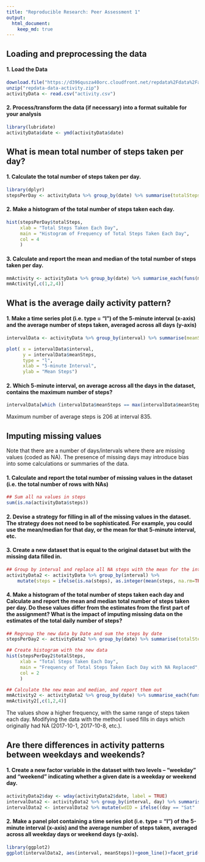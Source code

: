 ```yaml
---
title: "Reproducible Research: Peer Assessment 1"
output: 
  html_document:
    keep_md: true
---
```



## Loading and preprocessing the data

#### 1. Load the Data
```r
download.file("https://d396qusza40orc.cloudfront.net/repdata%2Fdata%2Factivity.zip", "repdata-data-activity.zip")
unzip("repdata-data-activity.zip")
activityData <- read.csv("activity.csv")
```

#### 2. Process/transform the data (if necessary) into a format suitable for your analysis
```r
library(lubridate)
activityData$date <- ymd(activityData$date)
```

## What is mean total number of steps taken per day?  

#### 1. Calculate the total number of steps taken per day.  
```r
library(dplyr)
stepsPerDay <- activityData %>% group_by(date) %>% summarise(totalSteps = sum(steps))
```

#### 2. Make a histogram of the total number of steps taken each day.  
```r
hist(stepsPerDay$totalSteps,
     xlab = "Total Steps Taken Each Day",
     main = "Histogram of Frequency of Total Steps Taken Each Day",
     col = 4
     )
```

#### 3. Calculate and report the mean and median of the total number of steps taken per day.  
```r
mmActivity <- activityData %>% group_by(date) %>% summarise_each(funs(median, mean))
mmActivity[,c(1,2,4)]
```
## What is the average daily activity pattern?

#### 1. Make a time series plot (i.e. type = "l") of the 5-minute interval (x-axis) and the average number of steps taken, averaged across all days (y-axis)
```r
intervalData <- activityData %>% group_by(interval) %>% summarise(meanSteps = mean(steps, na.rm = TRUE))

plot( x = intervalData$interval, 
      y = intervalData$meanSteps, 
      type = "l",
      xlab = "5-minute Interval",
      ylab = "Mean Steps")
```

#### 2. Which 5-minute interval, on average across all the days in the dataset, contains the maximum number of steps?
```r
intervalData[which (intervalData$meanSteps == max(intervalData$meanSteps)), ]
```

Maximum number of average steps is 206 at interval 835.  

## Imputing missing values
Note that there are a number of days/intervals where there are missing values (coded as NA). The presence of missing days may introduce bias into some calculations or summaries of the data.

#### 1. Calculate and report the total number of missing values in the dataset (i.e. the total number of rows with NAs)
```r
## Sum all na values in steps
sum(is.na(activityData$steps))
```

#### 2. Devise a strategy for filling in all of the missing values in the dataset. The strategy does not need to be sophisticated. For example, you could use the mean/median for that day, or the mean for that 5-minute interval, etc.

#### 3. Create a new dataset that is equal to the original dataset but with the missing data filled in.
```r
## Group by interval and replace all NA steps with the mean for the interval overall
activityData2 <- activityData %>% group_by(interval) %>% 
    mutate(steps = ifelse(is.na(steps), as.integer(mean(steps, na.rm=TRUE)), steps))
```

#### 4. Make a histogram of the total number of steps taken each day and Calculate and report the mean and median total number of steps taken per day. Do these values differ from the estimates from the first part of the assignment? What is the impact of imputing missing data on the estimates of the total daily number of steps?
```r
## Regroup the new data by Date and sum the steps by date
stepsPerDay2 <- activityData2 %>% group_by(date) %>% summarise(totalSteps = sum(steps))

## Create histogram with the new data
hist(stepsPerDay2$totalSteps,
     xlab = "Total Steps Taken Each Day",
     main = "Frequency of Total Steps Taken Each Day with NA Replaced",
     col = 2
     )

## Calculate the new mean and median, and report them out
mmActivity2 <- activityData2 %>% group_by(date) %>% summarise_each(funs(median, mean))
mmActivity2[,c(1,2,4)]
```

The values show a higher frequency, with the same range of steps taken each day. Modifying the data with the method I used fills in days which originally had NA (2017-10-1, 2017-10-8, etc.).

## Are there differences in activity patterns between weekdays and weekends?
#### 1. Create a new factor variable in the dataset with two levels -- "weekday" and "weekend" indicating whether a given date is a weekday or weekend day.

```r
activityData2$day <- wday(activityData2$date, label = TRUE)
intervalData2 <- activityData2 %>% group_by(interval, day) %>% summarise(meanSteps = mean(steps))
intervalData2 <- intervalData2 %>% mutate(wdID = ifelse((day == "Sat" | day == "Sun"), "Weekend", "Weekday"))
```


#### 2. Make a panel plot containing a time series plot (i.e. type = "l") of the 5-minute interval (x-axis) and the average number of steps taken, averaged across all weekday days or weekend days (y-axis). 
```r
library(ggplot2)
ggplot(intervalData2, aes(interval, meanSteps))+geom_line()+facet_grid(wdID~.)
```
